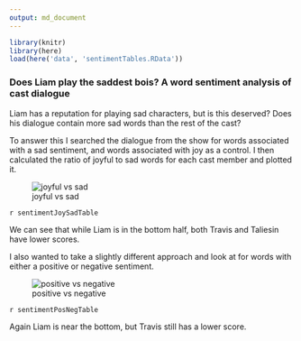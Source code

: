 ```yaml
---
output: md_document
---
```


```r
library(knitr)
library(here)
load(here('data', 'sentimentTables.RData'))
```

### Does Liam play the saddest bois? A word sentiment analysis of cast dialogue

Liam has a reputation for playing sad characters, but is this deserved? Does his dialogue contain more sad words than the rest of the cast?

To answer this I searched the dialogue from the show for words associated with a sad sentiment, and words associated with joy as a control. I then calculated the ratio of joyful to sad words for each cast member and plotted it.

![joyful vs sad](https://github.com/KyleOfCanada/CRDialogue/raw/main/plots/joySadPlot.png)

`r sentimentJoySadTable`



We can see that while Liam is in the bottom half, both Travis and Taliesin have lower scores.

I also wanted to take a slightly different approach and look at for words with either a positive or negative sentiment.

![positive vs negative](https://github.com/KyleOfCanada/CRDialogue/raw/main/plots/positiveNegativePlot.png)


`r sentimentPosNegTable`



Again Liam is near the bottom, but Travis still has a lower score.